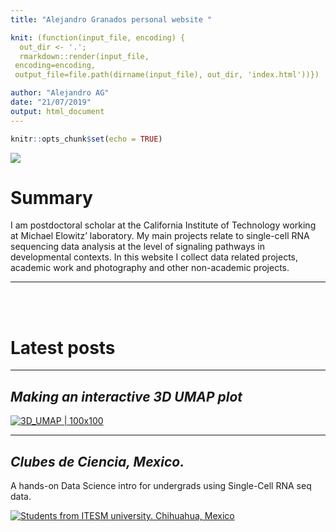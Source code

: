 ```yaml
---
title: "Alejandro Granados personal website "

knit: (function(input_file, encoding) {
  out_dir <- '.';
  rmarkdown::render(input_file,
 encoding=encoding,
 output_file=file.path(dirname(input_file), out_dir, 'index.html'))})

author: "Alejandro AG"
date: "21/07/2019"
output: html_document
---
```


```r
knitr::opts_chunk$set(echo = TRUE)
```

![](images/main_banner_cactus.png) 


# Summary

I am postdoctoral scholar at the California Institute of Technology working at Michael Elowitz' laboratory. My main projects relate to single-cell RNA sequencing data analysis at the level of signaling pathways in developmental contexts. 
In this website I collect data related projects, academic work and photography and other non-academic projects. 

---

<br><br>

# Latest posts

***

## *Making an interactive 3D UMAP plot* 

[![3D_UMAP | 100x100](images/UMAP_plotly.png)](https://agranado.github.io/DataScienceWorkshopMX/UMAP_3d.html)



***

## *Clubes de Ciencia, Mexico.* 
A hands-on Data Science intro for undergrads using Single-Cell RNA seq data. 

[![Students from ITESM university. Chihuahua, Mexico](images/clubes2.JPG)](https://agranado.github.io/DataScienceWorkshopMX/CdC2019.html)


